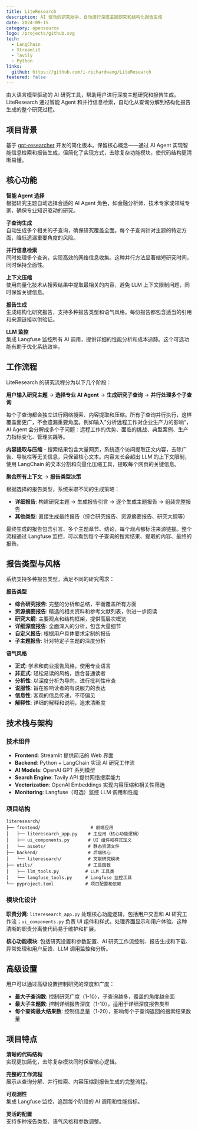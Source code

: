 ```yaml
---
title: LiteResearch
description: AI 驱动的研究助手，自动进行深度主题研究和结构化报告生成
date: 2024-09-15
category: opensource
logo: /projects/github.svg
tech:
  - LangChain
  - Streamlit
  - Tavily
  - Python
links:
  github: https://github.com/i-richardwang/LiteResearch
featured: false
---
```


由大语言模型驱动的 AI 研究工具，帮助用户进行深度主题研究和报告生成。LiteResearch 通过智能 Agent 和并行信息检索，自动化从查询分解到结构化报告生成的整个研究过程。

## 项目背景

基于 [gpt-researcher](https://github.com/assafelovic/gpt-researcher) 开发的简化版本。保留核心概念——通过 AI Agent 实现智能信息检索和报告生成，但简化了实现方式，去除复杂功能模块，使代码结构更清晰易懂。

## 核心功能

**智能 Agent 选择**  
根据研究主题自动选择合适的 AI Agent 角色，如金融分析师、技术专家或领域专家，确保专业知识驱动的研究。

**子查询生成**  
自动生成多个相关的子查询，确保研究覆盖全面。每个子查询针对主题的特定方面，降低遗漏重要角度的风险。

**并行信息检索**  
同时处理多个查询，实现高效的网络信息收集。这种并行方法显著缩短研究时间，同时保持全面性。

**上下文压缩**  
使用向量化技术从搜索结果中提取最相关的内容，避免 LLM 上下文限制问题，同时保留关键信息。

**报告生成**  
生成结构化研究报告，支持多种报告类型和语气风格。每份报告都包含适当的引用和来源链接以供验证。

**LLM 监控**  
集成 Langfuse 监控所有 AI 调用，提供详细的性能分析和成本追踪。这个可选功能有助于优化系统效率。

## 工作流程

LiteResearch 的研究流程分为以下几个阶段：

**用户输入研究主题** → **选择专业 AI Agent** → **生成研究子查询** → **并行处理多个子查询**

每个子查询都会独立进行网络搜索、内容提取和压缩。所有子查询并行执行，这样覆盖面更广，不会遗漏重要角度。例如输入"分析远程工作对企业生产力的影响"，AI Agent 会分解成多个子问题：远程工作的优势、面临的挑战、典型案例、生产力指标变化、管理实践等。

**内容提取与压缩** - 搜索结果包含大量网页，系统逐个访问提取正文内容，去除广告、导航栏等无关信息，只保留核心文本。内容太长会超出 LLM 的上下文限制，使用 LangChain 的文本分割和向量化压缩工具，提取每个网页的关键信息。

**聚合所有上下文** → **报告类型决策**

根据选择的报告类型，系统采取不同的生成策略：

- **详细报告**: 构建研究主题 → 生成报告引言 → 逐个生成主题报告 → 组装完整报告
- **其他类型**: 直接生成最终报告（综合研究报告、资源摘要报告、研究大纲等）

最终生成的报告包含引言、多个主题章节、结论，每个观点都标注来源链接。整个流程通过 Langfuse 监控，可以看到每个子查询的搜索结果、提取的内容、最终的报告。

## 报告类型与风格

系统支持多种报告类型，满足不同的研究需求：

**报告类型**

- **综合研究报告**: 完整的分析和总结，平衡覆盖所有方面
- **资源摘要报告**: 精选的相关资料和参考文献列表，供进一步阅读
- **研究大纲**: 主要观点和结构框架，提供高层次概览
- **详细深度报告**: 全面深入的分析，包含大量细节
- **自定义报告**: 根据用户具体要求定制的报告
- **子主题报告**: 针对特定子主题的深度分析

**语气风格**

- **正式**: 学术和商业报告风格，使用专业语言
- **非正式**: 轻松易读的风格，适合普通读者
- **分析性**: 以深度分析为导向，进行批判性审查
- **说服性**: 旨在影响读者的有说服力的表达
- **信息性**: 客观的信息传递，不带偏见
- **解释性**: 详细的解释和说明，追求清晰度

## 技术栈与架构

### 技术组件

- **Frontend**: Streamlit 提供简洁的 Web 界面
- **Backend**: Python + LangChain 实现 AI 研究工作流
- **AI Models**: OpenAI GPT 系列模型
- **Search Engine**: Tavily API 提供网络搜索能力
- **Vectorization**: OpenAI Embeddings 实现内容压缩和相关性筛选
- **Monitoring**: Langfuse（可选）监控 LLM 调用和性能

### 项目结构

```
literesearch/
├── frontend/                   # 前端应用
│   ├── literesearch_app.py    # 主应用（核心功能逻辑）
│   ├── ui_components.py       # UI 组件和样式定义
│   └── assets/                # 静态资源文件
├── backend/                   # 后端核心
│   └── literesearch/          # 文献研究模块
├── utils/                     # 工具函数
│   ├── llm_tools.py          # LLM 工具类
│   └── langfuse_tools.py     # Langfuse 监控工具
└── pyproject.toml            # 项目配置和依赖
```

### 模块化设计

**职责分离**: `literesearch_app.py` 处理核心功能逻辑，包括用户交互和 AI 研究工作流；`ui_components.py` 负责 UI 组件和样式，处理界面显示和用户体验。这种清晰的职责分离使代码易于维护和扩展。

**核心功能模块**: 包括研究设置和参数配置、AI 研究工作流控制、报告生成和下载、异常处理和用户反馈、LLM 调用监控和分析。

## 高级设置

用户可以通过高级设置控制研究的深度和广度：

- **最大子查询数**: 控制研究广度（1-10），子查询越多，覆盖的角度越全面
- **最大子主题数**: 控制详细报告深度（1-10），适用于详细深度报告类型
- **每个查询最大结果数**: 控制信息量（1-20），影响每个子查询返回的搜索结果数量

## 项目特点

**清晰的代码结构**  
实现更加简化，去除复杂模块同时保留核心逻辑。

**完整的工作流程**  
展示从查询分解、并行检索、内容压缩到报告生成的完整流程。

**可观测性**  
集成 Langfuse 监控，追踪每个阶段的 AI 调用和性能指标。

**灵活的配置**  
支持多种报告类型、语气风格和参数调整。
